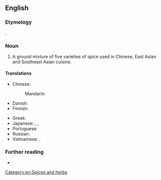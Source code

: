 ==English==

===Etymology===
{{calque|en|zh|-}} {{zh-l|五香粉}}.

===Noun===
{{en-noun|-|s|head=[[five]]-[[spice]] [[powder]]}}

# A ground mixture of five varieties of spice used in Chinese, East Asian and Southeast Asian cuisine.

====Translations====
{{trans-top|ground mixture}}
* Chinese:
*: Mandarin: {{t+|cmn|五香粉|tr=wǔxiāngfěn|sc=Hani}}
* Danish: {{t-needed|da}}
* Finnish: {{t|fi|viismauste}}
{{trans-mid}}
* Greek: {{t|el|μείγμα πέντε μπαχαρικών|n}}
* Japanese: {{t|ja|五香粉|tr=gokōfun}}, {{t|ja|五香粉|tr=ūshanfen}}, {{t|ja|五香粉|tr=ūshanfun}}
* Portuguese: {{t-needed|pt}}
* Russian: {{t-needed|ru}}
* Vietnamese: {{t|vi|bột ngũ vị hương}}, {{t|vi|ngũ vị hương}}
{{trans-bottom}}

===Further reading===
* {{pedia}}

[[Category:en:Spices and herbs]]